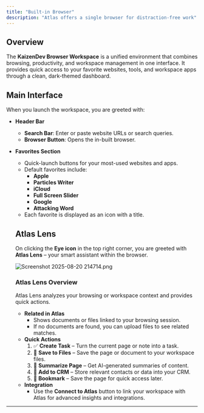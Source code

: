 ```yaml
---
title: "Built-in Browser"
description: "Atlas offers a single browser for distraction-free work"
---
```



## **Overview**

The **KaizenDev Browser Workspace** is a unified environment that combines browsing, productivity, and workspace management in one interface. It provides quick access to your favorite websites, tools, and workspace apps through a clean, dark-themed dashboard.

## **Main Interface**

When you launch the workspace, you are greeted with:

- **Header Bar**
  - **Search Bar**: Enter or paste website URLs or search queries.
  - **Browser Button**: Opens the in-built browser.
- **Favorites Section**
  - Quick-launch buttons for your most-used websites and apps.
  - Default favorites include:
    - **Apple**
    - **Particles Writer**
    - **iCloud**
    - **Full Screen Slider**
    - **Google**
    - **Attacking Word**
  - Each favorite is displayed as an icon with a title.

  ## **Atlas Lens**

  On clicking the **Eye icon** in the top right corner, you are greeted with **Atlas Lens** – your smart assistant within the browser.

  ![Screenshot 2025-08-20 214714.png](/images/Screenshot2025-08-20214714.png)

  ### **Atlas Lens Overview**

  Atlas Lens analyzes your browsing or workspace context and provides quick actions.
  - **Related in Atlas**
    - Shows documents or files linked to your browsing session.
    - If no documents are found, you can upload files to see related matches.
  - **Quick Actions**
    1. ✅ **Create Task** – Turn the current page or note into a task.
    2. 📄 **Save to Files** – Save the page or document to your workspace files.
    3. 💬 **Summarize Page** – Get AI-generated summaries of content.
    4. 👤 **Add to CRM** – Store relevant contacts or data into your CRM.
    5. 🔖 **Bookmark** – Save the page for quick access later.
  - **Integration**
    - Use the **Connect to Atlas** button to link your workspace with Atlas for advanced insights and integrations.

---